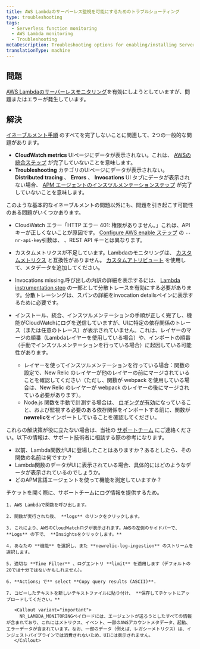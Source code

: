 ```yaml
---
title: AWS Lambdaのサーバーレス監視を可能にするためのトラブルシューティング
type: troubleshooting
tags:
  - Serverless function monitoring
  - AWS Lambda monitoring
  - Troubleshooting
metaDescription: Troubleshooting options for enabling/installing Serverless monitoring for AWS Lambda.
translationType: machine
---
```


## 問題

[AWS Lambdaのサーバーレスモニタリング](/docs/serverless-function-monitoring/aws-lambda-monitoring/get-started/introduction-new-relic-monitoring-aws-lambda)を有効にしようとしていますが、問題またはエラーが発生しています。

## 解決

[イネーブルメント手順](/docs/serverless-function-monitoring/aws-lambda-monitoring/get-started/enable-new-relic-monitoring-aws-lambda) のすべてを完了しないことに関連して、2つの一般的な問題があります。

* **CloudWatch metrics** UIページにデータが表示されない。これは、 [AWSの統合ステップ](/docs/serverless-function-monitoring/aws-lambda-monitoring/get-started/enable-new-relic-monitoring-aws-lambda#connect-aws) が完了していないことを意味します。
* **Troubleshooting** カテゴリのUIページにデータが表示されない。 **Distributed tracing** 、 **Errors** 、 **Invocations** UI タブにデータが表示されない場合、 [APM エージェントのインスツルメンテーションステップ](/docs/serverless-function-monitoring/aws-lambda-monitoring/get-started/enable-new-relic-monitoring-aws-lambda#instrument-lambda) が完了していないことを意味します。

このような基本的なイネーブルメントの問題以外にも、問題を引き起こす可能性のある問題がいくつかあります。

* CloudWatch エラー「HTTP エラー 401: 権限がありません。」これは、API キーが正しくないことが原因です。 [Configure AWS enable ステップ](/docs/serverless-function-monitoring/aws-lambda-monitoring/get-started/enable-new-relic-monitoring-aws-lambda#connect-aws) の `--nr-api-key`引数は、 <InlinePopover type="userKey"/>、REST API キーとは異なります。

* カスタムメトリクスが不足しています。Lambdaのモニタリングは、 [カスタムメトリクス](/docs/agents/manage-apm-agents/agent-data/collect-custom-metrics) と互換性がありません。 [カスタムアトリビュート](/docs/agents/manage-apm-agents/agent-data/collect-custom-attributes) を使用して、メタデータを追加してください。

* Invocations missing.呼び出しの内訳の詳細を表示するには、 [Lambda instrumentation step](/docs/serverless-function-monitoring/aws-lambda-monitoring/get-started/enable-new-relic-monitoring-aws-lambda#instrument-lambda) の一部として分散トレースを有効にする必要があります。分散トレーシングは、スパンの詳細をinvocation detailsペインに表示するために必要です。

* インストール、統合、インスツルメンテーションの手順が正しく完了し、機能がCloudWatchにログを送信していますが、UIに特定の依存関係のトレース（または任意のトレース）が表示されていません。これは、レイヤーのマージの順番（Lambdaレイヤーを使用している場合）や、インポートの順番（手動でインスツルメンテーションを行っている場合）に起因している可能性があります。

  * レイヤーを使ってインスツルメンテーションを行っている場合：関数の設定で、New Relic のレイヤーが他のレイヤーの前にマージされていることを確認してください（ただし、関数が webpack を使用している場合は、New Relic のレイヤーが webpack のレイヤーの後にマージされている必要があります）。
  * Node.js 関数を手動で計測する場合は、 [ロギングが有効](/docs/apm/agents/nodejs-agent/installation-configuration/nodejs-agent-configuration/#logging_config)になっていること、および監視する必要のある依存関係をインポートする前に、関数が**newrelic**をインポートしていることを確認してください。

これらの解決策が役に立たない場合は、当社の [サポートチーム](https://support.newrelic.com/) にご連絡ください。以下の情報は、サポート技術者に相談する際の参考になります。

* 以前、Lambda関数がUIに登場したことはありますか？あるとしたら、その関数の名前は何ですか？
* Lambda関数のデータがUIに表示されている場合、具体的にはどのようなデータが表示されているのでしょうか。
* どのAPM言語エージェントを使って機能を測定していますか？

<CollapserGroup>
  <Collapser
    id="attach-logs"
    title="推奨します。CloudWatchのログをチケットに添付する"
  >
    チケットを開く際に、サポートチームにログ情報を提供するため。

    1. AWS Lambdaで関数を呼び出します。

    2. 関数が実行された後、 **logs** のリンクをクリックします。

    3. これにより、AWSのCloudWatchログが表示されます。AWSの左側のサイドバーで、 **Logs** の下で、 **Insightsをクリックします。**

    4. あなたの **機能** を選択し、また **newrelic-log-ingestion** のストリームを選択します。

    5. 適切な **Time Filter** 、ログエントリ **limit** を適用します（デフォルトの20では十分ではないかもしれません）。

    6. **Actions」で** select **Copy query results (ASCII)**.

    7. コピーしたテキストを新しいテキストファイルに貼り付け、 **保存してチケットにアップロードしてください。**

       <Callout variant="important">
         NR_LAMBDA_MONITORINGペイロードには、エージェントが送ろうとしたすべての情報が含まれており、これにはメトリクス、イベント、一部のAWSアカウントメタデータ、起動、エラーデータが含まれています。なお、一部のデータ（例えば、レガシーメトリクス）は、インジェストパイプラインでは消費されないため、UIには表示されません。
       </Callout>
  </Collapser>
</CollapserGroup>